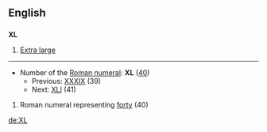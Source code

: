 ==English==
==={{abbreviation}}===
'''XL'''

# [[Extra large]]

----
*Number of the [[Roman numeral]]: '''XL''' ([[forty|40]])
**Previous: [[XXXIX]] (39)
**Next: [[XLI]] (41)

# Roman numeral representing [[forty]] (40)

[[de:XL]]